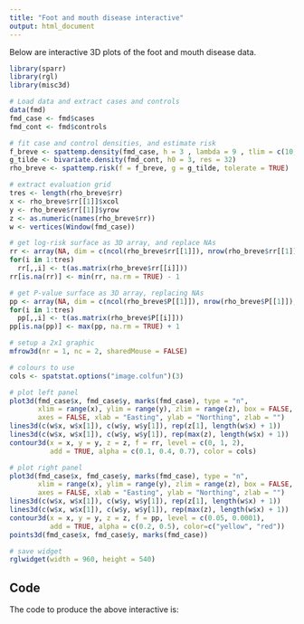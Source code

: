 ```yaml
---
title: "Foot and mouth disease interactive"
output: html_document
---
```


Below are interactive 3D plots of the foot and mouth disease data.

```r
library(sparr)
library(rgl)
library(misc3d)

# Load data and extract cases and controls
data(fmd)
fmd_case <- fmd$cases
fmd_cont <- fmd$controls

# fit case and control densities, and estimate risk
f_breve <- spattemp.density(fmd_case, h = 3 , lambda = 9 , tlim = c(10, 230), sres = 32, tres = 32)
g_tilde <- bivariate.density(fmd_cont, h0 = 3, res = 32)
rho_breve <- spattemp.risk(f = f_breve, g = g_tilde, tolerate = TRUE)

# extract evaluation grid
tres <- length(rho_breve$rr)
x <- rho_breve$rr[[1]]$xcol
y <- rho_breve$rr[[1]]$yrow
z <- as.numeric(names(rho_breve$rr))
w <- vertices(Window(fmd_case))

# get log-risk surface as 3D array, and replace NAs
rr <- array(NA, dim = c(ncol(rho_breve$rr[[1]]), nrow(rho_breve$rr[[1]]), tres))
for(i in 1:tres)
  rr[,,i] <- t(as.matrix(rho_breve$rr[[i]]))
rr[is.na(rr)] <- min(rr, na.rm = TRUE) - 1

# get P-value surface as 3D array, replacing NAs
pp <- array(NA, dim = c(ncol(rho_breve$P[[1]]), nrow(rho_breve$P[[1]]), tres))
for(i in 1:tres)
  pp[,,i] <- t(as.matrix(rho_breve$P[[i]]))
pp[is.na(pp)] <- max(pp, na.rm = TRUE) + 1

# setup a 2x1 graphic
mfrow3d(nr = 1, nc = 2, sharedMouse = FALSE)

# colours to use
cols <- spatstat.options("image.colfun")(3) 

# plot left panel
plot3d(fmd_case$x, fmd_case$y, marks(fmd_case), type = "n",
       xlim = range(x), ylim = range(y), zlim = range(z), box = FALSE,
       axes = FALSE, xlab = "Easting", ylab = "Northing", zlab = "")
lines3d(c(w$x, w$x[1]), c(w$y, w$y[1]), rep(z[1], length(w$x) + 1))
lines3d(c(w$x, w$x[1]), c(w$y, w$y[1]), rep(max(z), length(w$x) + 1))
contour3d(x = x, y = y, z = z, f = rr, level = c(0, 1, 2),
          add = TRUE, alpha = c(0.1, 0.4, 0.7), color = cols)

# plot right panel
plot3d(fmd_case$x, fmd_case$y, marks(fmd_case), type = "n",
       xlim = range(x), ylim = range(y), zlim = range(z), box = FALSE,
       axes = FALSE, xlab = "Easting", ylab = "Northing", zlab = "")
lines3d(c(w$x, w$x[1]), c(w$y, w$y[1]), rep(z[1], length(w$x) + 1))
lines3d(c(w$x, w$x[1]), c(w$y, w$y[1]), rep(max(z), length(w$x) + 1))
contour3d(x = x, y = y, z = z, f = pp, level = c(0.05, 0.0001),
          add = TRUE, alpha = c(0.2, 0.5), color=c("yellow", "red"))
points3d(fmd_case$x, fmd_case$y, marks(fmd_case))

# save widget
rglwidget(width = 960, height = 540)
```

## Code

The code to produce the above interactive is:

```r
```
